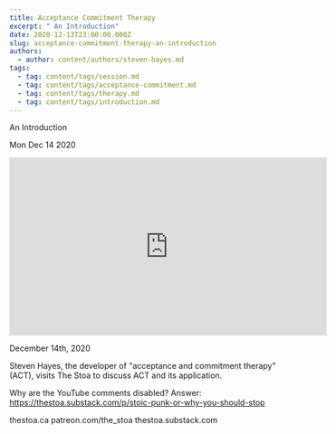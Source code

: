 ```yaml
---
title: Acceptance Commitment Therapy
excerpt: " An Introduction"
date: 2020-12-13T23:00:00.000Z
slug: acceptance-commitment-therapy-an-introduction
authors:
  - author: content/authors/steven-hayes.md
tags:
  - tag: content/tags/session.md
  - tag: content/tags/acceptance-commitment.md
  - tag: content/tags/therapy.md
  - tag: content/tags/introduction.md
---
```




 An Introduction

Mon Dec 14 2020

<iframe width="560" height="315" src="https://www.youtube.com/embed/fc8VZWe4s7s" title="Acceptance Commitment Therapy: An Introduction w/ Steven Hayes" frameborder="0" allow="accelerometer; autoplay; clipboard-write; encrypted-media; gyroscope; picture-in-picture" allowfullscreen ></iframe>

December 14th, 2020

Steven Hayes, the developer of "acceptance and commitment therapy" (ACT), visits The Stoa to discuss ACT and its application.

Why are the YouTube comments disabled? Answer: https://thestoa.substack.com/p/stoic-punk-or-why-you-should-stop

thestoa.ca
patreon.com/the_stoa
thestoa.substack.com


